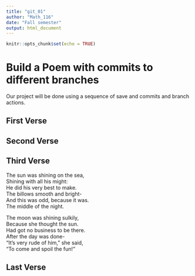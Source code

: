 ```yaml
---
title: "git_01"
author: "Math_116"
date: "Fall semester"
output: html_document
---
```


```r
knitr::opts_chunk$set(echo = TRUE)
```
# Build a Poem with commits to different branches
Our project will be done using a sequence of save and commits and branch actions.
<!-- Do not modify or change any text in "!--" bracketed areas such as this --- these are instructions to
you, if you change any of this the git program will notice it and compromise your git merging strategy !-->

## First Verse 
<!--Put the first five lines of a poem by Lewis Carrol in this section!-->

## Second Verse
<!--Put the first five lines of a poem by Robert Frost here!-->

## Third Verse
<!--Put the first two verses of The Walrus and the Carpenter here!-->

The sun was shining on the sea,    
Shining with all his might:    
He did his very best to make.    
The billows smooth and bright-     
And this was odd, because it was.   
The middle of the night.    

The moon was shining sulkily,      
Because she thought the sun.     
Had got no business to be there.   
After the day was done-     
"It's very rude of him," she said,    
"To come and spoil the fun!"     

## Last Verse
<!--Put a short poem you created using chatGPT of 20 to 30 lines,here!-->
